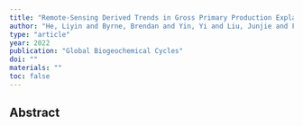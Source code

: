 ```yaml
---
title: "Remote-Sensing Derived Trends in Gross Primary Production Explain Increases in the CO2 Seasonal Cycle Amplitude"
author: "He, Liyin and Byrne, Brendan and Yin, Yi and Liu, Junjie and Frankenberg, Christian"
type: "article"
year: 2022
publication: "Global Biogeochemical Cycles"
doi: ""
materials: ""
toc: false
---
```


## Abstract

